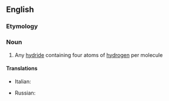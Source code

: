 ==English==

===Etymology===
{{prefix|en|tetra|hydride}}

===Noun===
{{en-noun}}

# {{lb|en|inorganic chemistry}} Any [[hydride]] containing four atoms of [[hydrogen]] per molecule

====Translations====
{{trans-top|tetrahydride}}
* Italian: {{t|it|tetraidruro|m}}
{{trans-mid}}
* Russian: {{t|ru|тетрагидри́д|m}}
{{trans-bottom}}